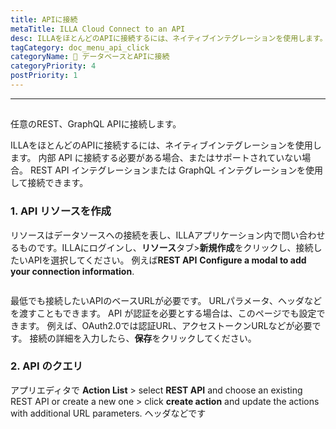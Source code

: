 ```yaml
---
title: APIに接続
metaTitle: ILLA Cloud Connect to an API
desc: ILLAをほとんどのAPIに接続するには、ネイティブインテグレーションを使用します。 ILLA は任意の REST、GraphQL API に接続できます
tagCategory: doc_menu_api_click
categoryName: 📲 データベースとAPIに接続
categoryPriority: 4
postPriority: 1
---
```


* * *

## <h2 hidden>API に接続</h2>

任意のREST、GraphQL APIに接続します。

ILLAをほとんどのAPIに接続するには、ネイティブインテグレーションを使用します。 内部 API に接続する必要がある場合、またはサポートされていない場合。 REST API インテグレーションまたは GraphQL インテグレーションを使用して接続できます。

### 1.  API リソースを作成

リソースはデータソースへの接続を表し、ILLAアプリケーション内で問い合わせるものです。ILLAにログインし、**リソース**タブ>**新規作成**をクリックし、接続したいAPIを選択してください。 例えば**REST API** **Configure a modal to add your connection information**.

<img
  src='https://cdn.illacloud.com/official-website/img/docs/connect/connect-api/config.png'
  alt=""
/>

最低でも接続したいAPIのベースURLが必要です。 URLパラメータ、ヘッダなどを渡すこともできます。 API が認証を必要とする場合は、このページでも設定できます。 例えば、OAuth2.0では認証URL、アクセストークンURLなどが必要です。 接続の詳細を入力したら、**保存**をクリックしてください。

### 2.  API のクエリ

アプリエディタで **Action List** > select **REST API** and choose an existing REST API or create a new one > click **create action** and update the actions with additional URL parameters. ヘッダなどです

<img
  src='https://cdn.illacloud.com/official-website/img/docs/connect/connect-api/action.png'
  alt=""
/>

